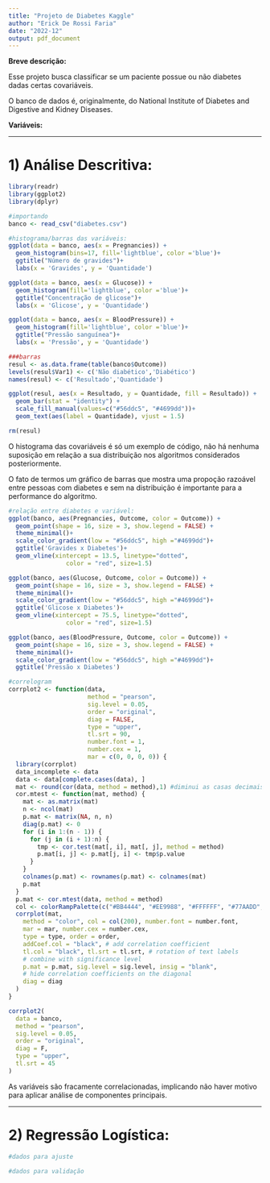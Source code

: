 ```yaml
---
title: "Projeto de Diabetes Kaggle"
author: "Erick De Rossi Faria"
date: "2022-12"
output: pdf_document
---
```


**Breve descrição:**

Esse projeto busca classificar se um paciente possue ou não diabetes dadas
certas covariáveis.

O banco de dados é, originalmente, do National Institute of Diabetes and Digestive
and Kidney Diseases.

**Variáveis:**

***

# 1) Análise Descritiva:


```r
library(readr)
library(ggplot2)
library(dplyr)

#importando
banco <- read_csv("diabetes.csv")

#histograma/barras das variáveis:
ggplot(data = banco, aes(x = Pregnancies)) +
  geom_histogram(bins=17, fill='lightblue', color ='blue')+
  ggtitle("Número de gravides")+
  labs(x = 'Gravides', y = 'Quantidade')

ggplot(data = banco, aes(x = Glucose)) +
  geom_histogram(fill='lightblue', color ='blue')+
  ggtitle("Concentração de glicose")+
  labs(x = 'Glicose', y = 'Quantidade')

ggplot(data = banco, aes(x = BloodPressure)) +
  geom_histogram(fill='lightblue', color ='blue')+
  ggtitle("Pressão sanguínea")+
  labs(x = 'Pressão', y = 'Quantidade')

###barras
resul <- as.data.frame(table(banco$Outcome))
levels(resul$Var1) <- c('Não diabético','Diabético')
names(resul) <- c('Resultado','Quantidade')

ggplot(resul, aes(x = Resultado, y = Quantidade, fill = Resultado)) +
  geom_bar(stat = "identity") +
  scale_fill_manual(values=c("#56ddc5", "#4699dd"))+
  geom_text(aes(label = Quantidade), vjust = 1.5)

rm(resul)
```

O histograma das covariáveis é só um exemplo de código, não há nenhuma suposição
em relação a sua distribuição nos algoritmos considerados posteriormente.

O fato de termos um gráfico de barras que mostra uma propoção razoável entre
pessoas com diabetes e sem na distribuição é importante para a performance do
algoritmo.

```r

#relação entre diabetes e variável:
ggplot(banco, aes(Pregnancies, Outcome, color = Outcome)) +
  geom_point(shape = 16, size = 3, show.legend = FALSE) +
  theme_minimal()+
  scale_color_gradient(low = "#56ddc5", high ="#4699dd")+
  ggtitle('Gravides x Diabetes')+
  geom_vline(xintercept = 13.5, linetype="dotted", 
                color = "red", size=1.5)

ggplot(banco, aes(Glucose, Outcome, color = Outcome)) +
  geom_point(shape = 16, size = 3, show.legend = FALSE) +
  theme_minimal()+
  scale_color_gradient(low = "#56ddc5", high ="#4699dd")+
  ggtitle('Glicose x Diabetes')+
  geom_vline(xintercept = 75.5, linetype="dotted", 
                color = "red", size=1.5)

ggplot(banco, aes(BloodPressure, Outcome, color = Outcome)) +
  geom_point(shape = 16, size = 3, show.legend = FALSE) +
  theme_minimal()+
  scale_color_gradient(low = "#56ddc5", high ="#4699dd")+
  ggtitle('Pressão x Diabetes')

#correlogram
corrplot2 <- function(data,
                      method = "pearson",
                      sig.level = 0.05,
                      order = "original",
                      diag = FALSE,
                      type = "upper",
                      tl.srt = 90,
                      number.font = 1,
                      number.cex = 1,
                      mar = c(0, 0, 0, 0)) {
  library(corrplot)
  data_incomplete <- data
  data <- data[complete.cases(data), ]
  mat <- round(cor(data, method = method),1) #diminui as casas decimais
  cor.mtest <- function(mat, method) {
    mat <- as.matrix(mat)
    n <- ncol(mat)
    p.mat <- matrix(NA, n, n)
    diag(p.mat) <- 0
    for (i in 1:(n - 1)) {
      for (j in (i + 1):n) {
        tmp <- cor.test(mat[, i], mat[, j], method = method)
        p.mat[i, j] <- p.mat[j, i] <- tmp$p.value
      }
    }
    colnames(p.mat) <- rownames(p.mat) <- colnames(mat)
    p.mat
  }
  p.mat <- cor.mtest(data, method = method)
  col <- colorRampPalette(c("#BB4444", "#EE9988", "#FFFFFF", "#77AADD", "#4477AA"))
  corrplot(mat,
    method = "color", col = col(200), number.font = number.font,
    mar = mar, number.cex = number.cex,
    type = type, order = order,
    addCoef.col = "black", # add correlation coefficient
    tl.col = "black", tl.srt = tl.srt, # rotation of text labels
    # combine with significance level
    p.mat = p.mat, sig.level = sig.level, insig = "blank",
    # hide correlation coefficients on the diagonal
    diag = diag
  )
}

corrplot2(
  data = banco,
  method = "pearson",
  sig.level = 0.05,
  order = "original",
  diag = F,
  type = "upper",
  tl.srt = 45
)
```

As variáveis são fracamente correlacionadas, implicando não haver motivo para
aplicar análise de componentes principais.

***

# 2) Regressão Logística:

```r
#dados para ajuste

#dados para validação

```


